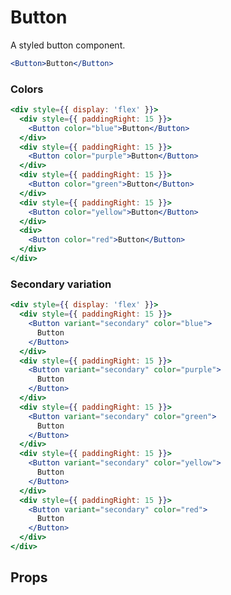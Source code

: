# Button

A styled button component.

```jsx live=true
<Button>Button</Button>
```

### Colors

```jsx live=true
<div style={{ display: 'flex' }}>
  <div style={{ paddingRight: 15 }}>
    <Button color="blue">Button</Button>
  </div>
  <div style={{ paddingRight: 15 }}>
    <Button color="purple">Button</Button>
  </div>
  <div style={{ paddingRight: 15 }}>
    <Button color="green">Button</Button>
  </div>
  <div style={{ paddingRight: 15 }}>
    <Button color="yellow">Button</Button>
  </div>
  <div>
    <Button color="red">Button</Button>
  </div>
</div>
```

### Secondary variation

```jsx live=true
<div style={{ display: 'flex' }}>
  <div style={{ paddingRight: 15 }}>
    <Button variant="secondary" color="blue">
      Button
    </Button>
  </div>
  <div style={{ paddingRight: 15 }}>
    <Button variant="secondary" color="purple">
      Button
    </Button>
  </div>
  <div style={{ paddingRight: 15 }}>
    <Button variant="secondary" color="green">
      Button
    </Button>
  </div>
  <div style={{ paddingRight: 15 }}>
    <Button variant="secondary" color="yellow">
      Button
    </Button>
  </div>
  <div style={{ paddingRight: 15 }}>
    <Button variant="secondary" color="red">
      Button
    </Button>
  </div>
</div>
```

## Props

<Props name="Button" />
